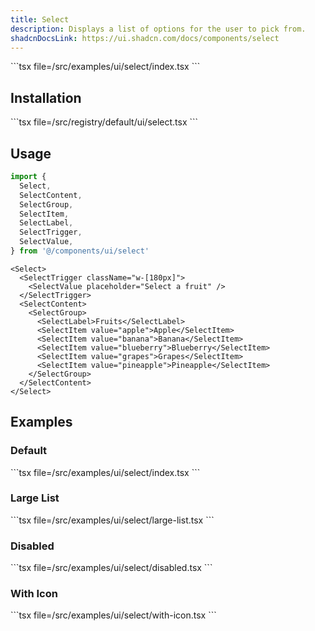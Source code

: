 ```yaml
---
title: Select
description: Displays a list of options for the user to pick from.
shadcnDocsLink: https://ui.shadcn.com/docs/components/select
---
```


<ComponentPreview component="select">
  ```tsx file=<rootDir>/src/examples/ui/select/index.tsx
  ```
</ComponentPreview>

## Installation

<Installation component="select">
  ```tsx file=<rootDir>/src/registry/default/ui/select.tsx
  ```
</Installation>

## Usage

```ts
import {
  Select,
  SelectContent,
  SelectGroup,
  SelectItem,
  SelectLabel,
  SelectTrigger,
  SelectValue,
} from '@/components/ui/select'
```

```tsx
<Select>
  <SelectTrigger className="w-[180px]">
    <SelectValue placeholder="Select a fruit" />
  </SelectTrigger>
  <SelectContent>
    <SelectGroup>
      <SelectLabel>Fruits</SelectLabel>
      <SelectItem value="apple">Apple</SelectItem>
      <SelectItem value="banana">Banana</SelectItem>
      <SelectItem value="blueberry">Blueberry</SelectItem>
      <SelectItem value="grapes">Grapes</SelectItem>
      <SelectItem value="pineapple">Pineapple</SelectItem>
    </SelectGroup>
  </SelectContent>
</Select>
```

## Examples

### Default

<ComponentPreview component="select" example="default">
  ```tsx file=<rootDir>/src/examples/ui/select/index.tsx
  ```
</ComponentPreview>

### Large List

<ComponentPreview component="select" example="large-list">
  ```tsx file=<rootDir>/src/examples/ui/select/large-list.tsx
  ```
</ComponentPreview>

### Disabled

<ComponentPreview component="select" example="disabled">
  ```tsx file=<rootDir>/src/examples/ui/select/disabled.tsx
  ```
</ComponentPreview>

### With Icon

<ComponentPreview component="select" example="with-icon">
  ```tsx file=<rootDir>/src/examples/ui/select/with-icon.tsx
  ```
</ComponentPreview>